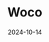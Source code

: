 ---
title: Woco
description: Command line interface for uploading WooCommerce(WC) products from Cloudinary in an efficient way.
cover: https://res.cloudinary.com/dqo6txtrv/image/upload/v1730968915/Natserract%20Blog/projects/apps-1-1024x500_copy_yfbg50.jpg
date: 2024-10-14
category: Command Line Interface
external: https://github.com/natserract/woco
---